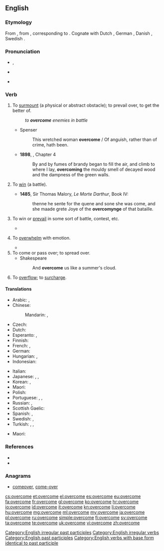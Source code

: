 ==English==

===Etymology===
From {{etyl|enm|en}} {{term|overcomen|lang=enm}}, from {{etyl|ang|en}} {{term|ofercuman||to overcome, subdue, compel, conquer, obtain, attain, reach, overtake|lang=ang}}, corresponding to {{prefix|over|come}}.  Cognate with Dutch {{term|overkomen||to overcome|lang=nl}}, German {{term|überkommen||to overcome|lang=de}}, Danish {{term|overkomme||to overcome|lang=da}}, Swedish {{term|överkomma||to overcome|lang=sv}}.

===Pronunciation===
* {{a|UK}} {{IPA|/ˌəʊvəˈkʌm/}}, {{X-SAMPA|/%ov@(r\)"kVm/}}
* {{a|US}} {{IPA|/oʊvəɻˈkəm/}}
* {{audio|En-us-overcome.ogg|Audio (US)}}

===Verb===
{{en-verb|overcomes|overcoming|overcame|overcome}}

# {{context|transitive|lang=en}} To [[surmount]] (a physical or abstract obstacle); to prevail over, to get the better of.
#: ''to '''overcome''' enemies in battle''
#* Spenser
#*: This wretched woman '''overcome''' / Of anguish, rather than of crime, hath been.
#* '''1898''', {{w|J. Meade Falkner}}, {{w|Moonfleet}} Chapter 4
#*: By and by fumes of brandy began to fill the air, and climb to where I lay, '''overcoming''' the mouldy smell of decayed wood and the dampness of the green walls.
# {{context|transitive|obsolete|lang=en}} To [[win]] (a battle).
#* '''1485''', Sir Thomas Malory, ''Le Morte Darthur'', Book IV:
#*: thenne he sente for the quene and sone she was come, and she maade grete Joye of the '''overcomynge''' of that bataille.
# {{context|intransitive|lang=en}} To win or [[prevail]] in some sort of battle, contest, etc.
#*{{quote-book|year=1918|author={{w|W. B. Maxwell}}
|title=The Mirror and the Lamp
|chapter=2|url=http://openlibrary.org/works/OL1097634W
|passage=''That'' the young Mr. Churchills liked—but they did not like him coming round of an evening and drinking weak whisky-and-water while he held forth on railway debentures and corporation loans. Mr. Barrett, however, by fawning and flattery, seemed to be able to make not only Mrs. Churchill but everyone else do what he desired. And if the arts of humbleness failed him, he '''overcame''' you by sheer impudence.}}
#: {{usex|We shall '''overcome'''.|lang=en}}
# {{context|transitive|usually in passive|lang=en}} To [[overwhelm]] with emotion.
#* {{usex|I was '''overcome''' with anger.|lang=en}}
# To come or pass over; to spread over.
#* Shakespeare
#*: And '''overcome''' us like a summer's cloud.
# To [[overflow]]; to [[surcharge]].
#: {{rfquotek|J. Philips}}

====Translations====
{{trans-top|surmount, get the better of}}
* Arabic: {{t-|ar|هزم|tr=házama|sc=Arab}}, {{t-|ar|تغلب|tr=taġallaba|sc=Arab}}
* Chinese:
*: Mandarin: {{qualifier|using military force}} {{t|cmn|征服|tr=zhēngfú|sc=Hani}}, {{qualifier|abstract obstacle}} {{t|cmn|克服|tr=kèfú|sc=Hani}}
* Czech: {{t-|cs|překonat}}
* Dutch: {{t+|nl|overwinnen}}
* Esperanto: {{t-|eo|venki}}, {{t-|eo|superforti}}
* Finnish: {{t+|fi|voittaa}}
* French: {{t+|fr|vaincre}}, {{t+|fr|surmonter}}
* German: {{t+|de|überwinden}}
* Hungarian: {{t-|hu|erőt vesz}}, {{t-|hu|úrrá lesz}}
* Indonesian: {{t+|id|atas|alt=mengatasi}}
{{trans-mid}}
* Italian: {{t+|it|vincere}}
* Japanese: {{t+|ja|克服|tr=こくふくする, kokufuku suru|alt=克服する|sc=Jpan}}, {{t+|ja|征服|tr=せいふくする, seifuku suru|alt= 征服する|sc=Jpan}}, {{t-|ja|乗り越える|tr=のりこえる, norikoeru|sc=Jpan}}
* Korean: {{t+|ko|극복하다|tr=geukbok-hada|sc=Kore}}, {{t-|ko|이겨내다|tr=igyeonaeda|sc=Kore}}
* Maori: {{t|mi|whakatungou}}
* Polish: {{t-|pl|przezwyciężać}}
* Portuguese: {{t+|pt|vencer}},  {{t+|pt|superar}},  {{t+|pt|ultrapassar}}
* Russian: {{t+|ru|преодолевать|tr=preodolevátʹ|impf}},  {{t+|ru|преодолеть|tr=preodolétʹ|pf}}
* Scottish Gaelic: {{t-|gd|ceannsaich}}
* Spanish: {{t+|es|vencer}}, {{t+|es|superar}}
* Swedish: {{t+|sv|övervinna}}, {{t-|sv|överkomma}}
* Turkish: {{t+|tr|yenmek}}, {{t+|tr|atlatmak}}, {{t+|tr|üstesinden gelmek}}
{{trans-bottom}}

{{trans-top|to overcome with emotions}}
* Maori: {{t|mi|ti}}
{{trans-bottom}}

===References===
* {{R:Century 1911}}
* {{R:Webster 1913}}

===Anagrams===
* [[comeover#English|comeover]], [[come-over#English|come-over]]

[[Category:English irregular past participles]]
[[Category:English irregular verbs]]
[[Category:English past participles]]
[[Category:English verbs with base form identical to past participle]]

[[cs:overcome]]
[[et:overcome]]
[[el:overcome]]
[[es:overcome]]
[[eu:overcome]]
[[fa:overcome]]
[[fr:overcome]]
[[gl:overcome]]
[[ko:overcome]]
[[hr:overcome]]
[[io:overcome]]
[[id:overcome]]
[[it:overcome]]
[[kn:overcome]]
[[li:overcome]]
[[hu:overcome]]
[[mg:overcome]]
[[ml:overcome]]
[[my:overcome]]
[[ja:overcome]]
[[pl:overcome]]
[[ru:overcome]]
[[simple:overcome]]
[[fi:overcome]]
[[sv:overcome]]
[[ta:overcome]]
[[te:overcome]]
[[uk:overcome]]
[[vi:overcome]]
[[zh:overcome]]